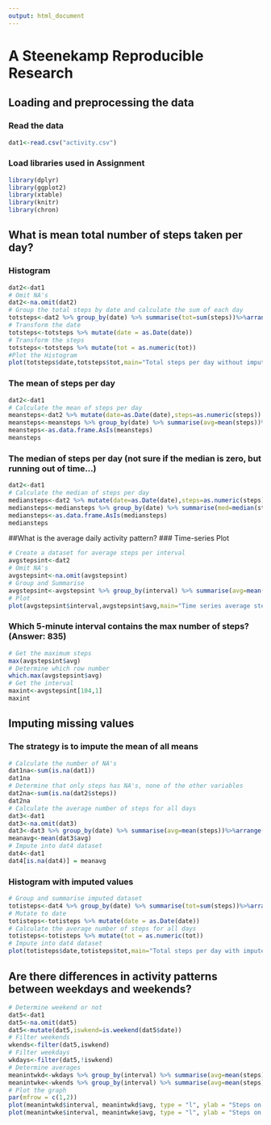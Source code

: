 ---
output: html_document
---

# A Steenekamp Reproducible Research
## Loading and preprocessing the data
### Read the data
```{r read}
dat1<-read.csv("activity.csv")
```
### Load libraries used in Assignment
```{r Load libraries}
library(dplyr)
library(ggplot2)
library(xtable)
library(knitr)
library(chron)
```

## What is mean total number of steps taken per day?
### Histogram
```{R total number of steps}
dat2<-dat1
# Omit NA's
dat2<-na.omit(dat2)
# Group the total steps by date and calculate the sum of each day
totsteps<-dat2 %>% group_by(date) %>% summarise(tot=sum(steps))%>%arrange(date)
# Transform the date
totsteps<-totsteps %>% mutate(date = as.Date(date))
# Transform the steps
totsteps<-totsteps %>% mutate(tot = as.numeric(tot))
#Plot the Histogram
plot(totsteps$date,totsteps$tot,main="Total steps per day without imputed NA's",xlab="Date",ylab="Total Steps",type="h",col="blue")
```


### The mean of steps per day
```{r calculate Mean}
dat2<-dat1
# Calculate the mean of steps per day
meansteps<-dat2 %>% mutate(date=as.Date(date),steps=as.numeric(steps))
meansteps<-meansteps %>% group_by(date) %>% summarise(avg=mean(steps))%>%arrange(date)
meansteps<-as.data.frame.AsIs(meansteps)
meansteps
```


### The median of steps per day (not sure if the median is zero, but running out of time...)
```{r median1}
dat2<-dat1
# Calculate the median of steps per day
mediansteps<-dat2 %>% mutate(date=as.Date(date),steps=as.numeric(steps))
mediansteps<-mediansteps %>% group_by(date) %>% summarise(med=median(steps))%>%arrange(date)
mediansteps<-as.data.frame.AsIs(mediansteps)
mediansteps

```

##What is the average daily activity pattern?
### Time-series Plot
```{r Timeseries plot}
# Create a dataset for average steps per interval
avgstepsint<-dat2
# Omit NA's
avgstepsint<-na.omit(avgstepsint)
# Group and Summarise
avgstepsint<-avgstepsint %>% group_by(interval) %>% summarise(avg=mean(steps))%>%arrange(interval)
# Plot
plot(avgstepsint$interval,avgstepsint$avg,main="Time series average steps",xlab="Interval",ylab="Avg Steps",type="l",col="steelblue4")
``` 

### Which 5-minute interval contains the max number of steps? (Answer: 835)
```{r max steps}
# Get the maximum steps
max(avgstepsint$avg)
# Determine which row number
which.max(avgstepsint$avg)
# Get the interval
maxint<-avgstepsint[104,1]
maxint
```
## Imputing missing values
### The strategy is to impute the mean of all means
```{r Strategy for NAs}
# Calculate the number of NA's
dat1na<-sum(is.na(dat1))
dat1na
# Determine that only steps has NA's, none of the other variables
dat2na<-sum(is.na(dat2$steps))
dat2na
# Calculate the average number of steps for all days
dat3<-dat1
dat3<-na.omit(dat3)
dat3<-dat3 %>% group_by(date) %>% summarise(avg=mean(steps))%>%arrange(date)
meanavg<-mean(dat3$avg)
# Impute into dat4 dataset
dat4<-dat1
dat4[is.na(dat4)] = meanavg
```
### Histogram with imputed values

```{r Histogram with imputed values}
# Group and summarise imputed dataset
totisteps<-dat4 %>% group_by(date) %>% summarise(tot=sum(steps))%>%arrange(date)
# Mutate to date
totisteps<-totisteps %>% mutate(date = as.Date(date))
# Calculate the average number of steps for all days
totisteps<-totisteps %>% mutate(tot = as.numeric(tot))
# Impute into dat4 dataset
plot(totisteps$date,totisteps$tot,main="Total steps per day with imputed NA's",xlab="Date",ylab="Total Steps",type="h",col="red")
```    

## Are there differences in activity patterns between weekdays and weekends?
```{r weekends and weekdays}
# Determine weekend or not
dat5<-dat1
dat5<-na.omit(dat5)
dat5<-mutate(dat5,iswkend=is.weekend(dat5$date))
# Filter weekends
wkends<-filter(dat5,iswkend)
# Filter weekdays
wkdays<-filter(dat5,!iswkend)
# Determine averages
meanintwkd<-wkdays %>% group_by(interval) %>% summarise(avg=mean(steps))%>%arrange(interval)
meanintwke<-wkends %>% group_by(interval) %>% summarise(avg=mean(steps))%>%arrange(interval)
# Plot the graph
par(mfrow = c(1,2))
plot(meanintwkd$interval, meanintwkd$avg, type = "l", ylab = "Steps on Weekdays", xlab = "Interval",main="Weekdays",col="red")
plot(meanintwke$interval, meanintwke$avg, type = "l", ylab = "Steps on Weekends", xlab = "Interval",main="Weekends",col="blue") 
```   
